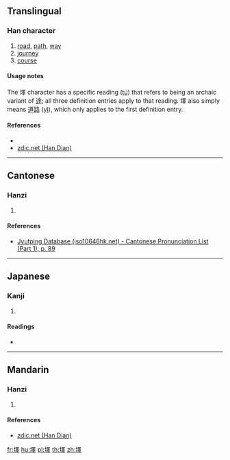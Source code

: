==Translingual==

===Han character===
{{Han char|rn=32|rad=土|as=13|sn=16|four=46141|canj=GWLJ|ids=⿰土睪}}

# [[road]], [[path]], [[way]]
# [[journey]]
# [[course]]

====Usage notes====
The 墿 character has a specific reading ([[tú]]) that refers to being an archaic variant of [[途]]; all three definition entries apply to that reading. 墿 also simply means [[道路]] ([[yì]]), which only applies to the first definition entry.

====References====
* {{Han ref|kx=0240.050|dkj=05511|dj=0479.250|hdz=10491.130|uh=58BF|ud=22719|bh=E94C|bd=59724}}
* [http://www.zdic.net/zd/zi/ZdicE5ZdicA2ZdicBF.htm zdic.net (Han Dian)]

----

==Cantonese==

===Hanzi===
{{yue-hanzi|jyut=[[jik6]]|y=yik6}}

# {{defn|lang=yue|sort=土13}}

====References====
* [http://www.iso10646hk.net/jp/document/download.jsp Jyutping Database (iso10646hk.net) - Cantonese Pronunciation List (Part 1), p. 89]

----

==Japanese==

===Kanji===
{{ja-kanji|grade=|rs=土13}}

# {{defn|lang=ja|sort=土13}}

====Readings====
* {{ja-readings|on=[[えき]] (eki), [[と]] (to)|kun=[[みち]] (michi)}}

----

==Mandarin==

===Hanzi===
{{cmn-hanzi|pin=[[yì]] ([[yi4]]), [[tú]] ([[tu2]])|wg=i<sup>4</sup>, t'u<sup>2</sup>}}

# {{defn|lang=cmn|sort=土13}}

====References====
* [http://www.zdic.net/zd/zi/ZdicE5ZdicA2ZdicBF.htm zdic.net (Han Dian)]

[[fr:墿]]
[[hu:墿]]
[[pl:墿]]
[[th:墿]]
[[zh:墿]]
